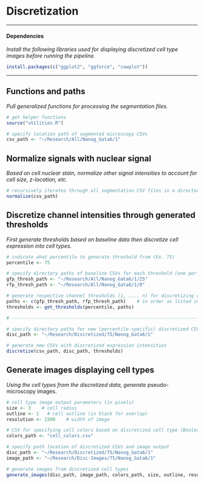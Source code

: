 # Discretization

------------------------------------------------------------------------

#### Dependencies

*Install the following libraries used for displaying discretized cell type images before running the pipeline.*

```r
install.packages(c("ggplot2", "ggforce", "cowplot"))
```

------------------------------------------------------------------------

## Functions and paths

*Pull generalized functions for processing the segmentation files.*

```r
# get helper functions
source("utilities.R")

# specify location path of segmented microscopy CSVs
csv_path <- "~/Research/All/Nanog_Gata6/1"
```

## Normalize signals with nuclear signal

*Based on cell nuclear stain, normalize other signal intensities to account for cell size, z-location, etc.*

```r
# recursively iterates through all segmentation CSV files in a directory
normalize(csv_path)
```

## Discretize channel intensities through generated thresholds

*First generate thresholds based on baseline data then discretize cell expression into cell types.*

```r
# indicate what percentile to generate threshold from (Ex. 75)
percentile <- 75

# specify directory paths of baseline CSVs for each threshold (one per channel)
gfp_thresh_path <- "~/Research/All/Nanog_Gata6/1/25"
rfp_thresh_path <- "~/Research/All/Nanog_Gata6/1/0"

# generate respective channel thresholds (1, ..., n) for discretizing cell intensities (here two are used)
paths <- c(gfp_thresh_path, rfp_thresh_path)    # in order as listed in segmentation CSV
thresholds <- get_thresholds(percentile, paths)

# -------------------------------------------------------------------------------------------

# specify directory paths for new (percentile-specific) discretized CSVs
disc_path <- "~/Research/Discretized/75/Nanog_Gata6/1"

# generate new CSVs with discretized expression intensities
discretize(csv_path, disc_path, thresholds)
```

## Generate images displaying cell types

*Using the cell types from the discretized data, generate* pseudo-microscopy images.

```r
# cell type image output parameters (in pixels)
size <- 3    # cell radius
outline <- 1   # cell outline (in black for overlap)
resolution <- 1500    # width of image

# CSV for specifying cell colors based on discretized cell type (Boolean string)
colors_path <- "cell_colors.csv"

# specify path location of discretized CSVs and image output
disc_path <- "~/Research/Discretized/75/Nanog_Gata6/1"
image_path <- "~/Research/Disc-Images/75/Nanog_Gata6/1"

# generate images from discretized cell types
generate_images(disc_path, image_path, colors_path, size, outline, resolution)
```

